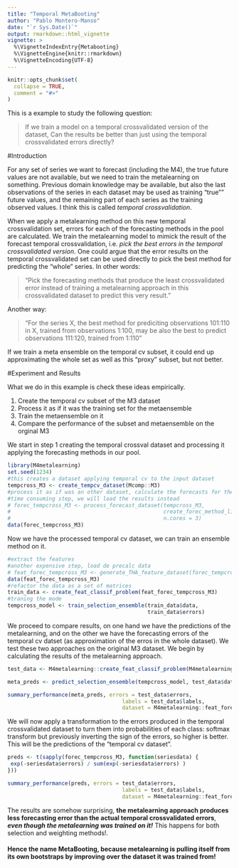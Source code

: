 ```yaml
---
title: "Temporal MetaBooting"
author: "Pablo Montero-Manso"
date: "`r Sys.Date()`"
output: rmarkdown::html_vignette
vignette: >
  %\VignetteIndexEntry{Metabooting}
  %\VignetteEngine{knitr::rmarkdown}
  %\VignetteEncoding{UTF-8}
---
```


```r
knitr::opts_chunk$set(
  collapse = TRUE,
  comment = "#>"
)
```

This is a example to study the following question:

> If we train a model on a temporal crossvalidated version of the dataset, Can the results be better than just using the temporal crossvalidated errors directly?

#Introduction

For any set of series we want to forecast (including the M4), the true future values are not available, but we need to train the metalearning on something. Previous domain knowledge may be available, but also the last observations of the series in each dataset may be used as training "true"" future values, and the remaining part of each series as the training observed values. I think this is called *temporal crossvalidation*.

When we apply a metalearning method on this new temporal crossvalidation set, errors for each of the forecasting methods in the pool are calculated. We train the metalearning model to mimick the result of the forecast temporal crossvalidation, i.e. *pick the best errors in the temporal crossvalidated version*.
One could argue that the error results on the temporal crossvalidated set can be used directly to pick the best method for predicting the "whole" series. In other words:

> "Pick the forecasting methods that produce the least crossvalidated error instead of training a metalearning approach in this crossvalidated dataset to predict this very result."

Another way:

> "For the series X, the best method for prediciting observations 101:110 in X, trained from observations 1:100, may be also the best to predict observations 111:120, trained from 1:110"

If we train a meta ensemble on the temporal cv subset, it could end up approximating the whole set as well as this "proxy" subset, but not better.

#Experiment and Results

What we do in this example is check these ideas empirically.

1. Create the temporal cv subset of the M3 dataset
2. Process it as if it was the training set for the metaensemble
3. Train the metaensemble on it
4. Compare the performance of the subset and metaensemble on the orginal M3

We start in step 1 creating the temporal crossval dataset and processing it applying the forecasting methods in our pool. 
````r
library(M4metalearning)
set.seed(1234)
#this creates a dataset applying temporal cv to the input dataset
tempcross_M3 <- create_tempcv_dataset(Mcomp::M3)
#process it as if was an other dataset, calculate the forecasts for the methods, errors, etc.
#time consuming step, we will load the results instead
# forec_tempcross_M3 <- process_forecast_dataset(tempcross_M3,
#                                                create_forec_method_list(),
#                                                n.cores = 3)
data(forec_tempcross_M3)
````

Now we have the processed temporal cv dataset, we can train an ensemble method on it.
````r
#extract the features
#another expensive step, load de precalc data
# feat_forec_tempcross_M3 <- generate_THA_feature_dataset(forec_tempcross_M3, n.cores = 2)
data(feat_forec_tempcross_M3)
#refactor the data as a set of matrices
train_data <- create_feat_classif_problem(feat_forec_tempcross_M3)
#traning the mode
tempcross_model <- train_selection_ensemble(train_data$data,
                                            train_data$errors)
````

We proceed to compare results, on one hand we have the predictions of the metalearning, and on the other we have the forecasting errors of the temporal cv datset (as approximation of the erros in the whole dataset). We test these two approaches on the original M3 dataset. We begin by calculating the results of the metalearning approach. 

````r
test_data <- M4metalearning::create_feat_classif_problem(M4metalearning::feat_forec_M3)

meta_preds <- predict_selection_ensemble(tempcross_model, test_data$data)

summary_performance(meta_preds, errors = test_data$errors,
                                    labels = test_data$labels,
                                    dataset = M4metalearning::feat_forec_M3)
````

We will now apply a transformation to the errors produced in the temporal crossvalidated dataset to turn them into probabilities of each class: softmax transform but previously inverting the sign of the errors, so higher is better. This will be the predictions of the "temporal cv dataset".
````r
preds <- t(sapply(forec_tempcross_M3, function(seriesdata) {
 exp(-seriesdata$errors) / sum(exp(-seriesdata$errors) )
}))

summary_performance(preds, errors = test_data$errors,
                                    labels = test_data$labels,
                                    dataset = M4metalearning::feat_forec_M3)
````

The results are somehow surprising, **the metalearning approach produces less forecasting error than the actual temporal crossvalidated errors**, ***even though the metalearning was trained on it!*** This happens for both selection and weighting methods!.

#### Hence the name MetaBooting, because metalearning is pulling itself from its own bootstraps by improving over the dataset it was trained from!
